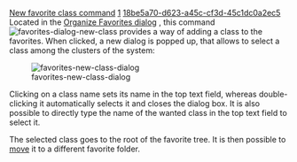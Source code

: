 [[Property:title|New favorite class command]]
[[Property:weight|1]]
[[Property:uuid|18be5a70-d623-a45c-cf3d-45c1dc0a2ec5]]
Located in the [[Organize favorites dialog: Introduction|Organize Favorites dialog]] , this command  [[Image:favorites-dialog-new-class]] provides a way of adding a class to the favorites. When clicked, a new dialog is popped up, that allows to select a class among the clusters of the system: 

[[Image:favorites-new-class-dialog]]  

Clicking on a class name sets its name in the top text field, whereas double-clicking it automatically selects it and closes the dialog box. It is also possible to directly type the name of the wanted class in the top text field to select it.

The selected class goes to the root of the favorite tree. It is then possible to [[Move to Folder command|move]]  it to a different favorite folder. 

{{seealso| '''See Also''' <br/>
[[Favorites tool: Introduction|Favorite tool]]  <br/>
[[Favorites menu|Favorite menu]]  <br/>
}}




